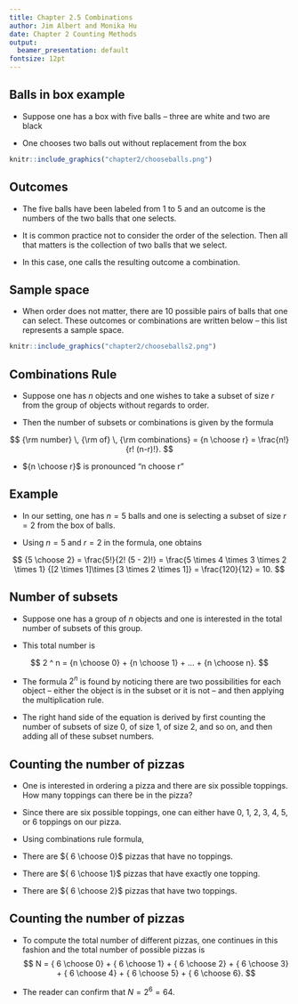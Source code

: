 ```yaml
---
title: Chapter 2.5 Combinations
author: Jim Albert and Monika Hu
date: Chapter 2 Counting Methods
output: 
  beamer_presentation: default
fontsize: 12pt
---
```


## Balls in box example

- Suppose one has a box with five balls -- three are white and two are black

- One chooses two balls out without replacement\index{without replacement} from the box
 
```r
knitr::include_graphics("chapter2/chooseballs.png")
```

## Outcomes

- The five balls have been labeled from 1 to 5 and an outcome is the numbers of the two balls that one selects.


- It is common practice not to consider the order of the selection.  Then all that matters is the collection of two balls that we select.  

- In this case, one calls the resulting outcome a combination.

## Sample space

- When order does not matter, there are 10 possible pairs of balls that one can select.  These outcomes or combinations are written below -- this list represents a sample space\index{sample!space}.

```r
knitr::include_graphics("chapter2/chooseballs2.png")
```

## Combinations Rule

- Suppose one has $n$ objects and one wishes to take a subset of size $r$ from the group of objects without regards to order.  

- Then the number of subsets or combinations is given by the formula

$$
{\rm number} \, {\rm of} \, {\rm combinations} = {n \choose r} = \frac{n!}{r! (n-r)!}.
$$

- ${n \choose r}$ is pronounced "n choose r"

## Example

- In our setting, one has $n = 5$ balls and one is selecting a subset of size $r = 2$ from the box of balls.  

- Using $n = 5$ and $r = 2$ in the formula, one obtains

$$
{5 \choose 2} = \frac{5!}{2! (5 - 2)!} = \frac{5 \times 4 \times 3 \times 2 \times 1}
{[2 \times 1]\times [3 \times 2 \times 1]} = \frac{120}{12} = 10.
$$

## Number of subsets

- Suppose one has a group of $n$ objects and one is interested in the total number of subsets of this group.  

- This total number is

$$
2 ^ n =  {n \choose 0} + {n \choose 1} + ... + {n \choose n}.
$$

 
- The formula $2^n$ is found by noticing there are two possibilities for each object -- either the object is in the subset or it is not -- and then applying the multiplication rule\index{multiplication rule!counting}.  

- The right hand side of the equation is derived by first counting the number of subsets of size 0, of size 1, of size 2, and so on, and then adding all of these subset numbers.
 
## Counting the number of pizzas
 
- One is interested in ordering a pizza and there are six possible toppings. How many toppings can there be in the pizza?  

- Since there are six possible toppings, one can either have 0, 1, 2, 3, 4, 5, or 6 toppings on our pizza.   

- Using combinations rule formula, 

- There are ${ 6 \choose 0}$ pizzas that have no toppings.
- There are ${ 6 \choose 1}$ pizzas that have exactly one topping.
- There are ${ 6 \choose 2}$ pizzas that have two toppings.  

## Counting the number of pizzas

- To compute the total number of different pizzas, one continues in this fashion and the total  number of possible pizzas is
$$
N = { 6 \choose 0} + { 6 \choose 1} + { 6 \choose 2} + { 6 \choose 3} +
{ 6 \choose 4} + { 6 \choose 5} + { 6 \choose 6}.
$$

- The reader can confirm that $N = 2 ^ 6 = 64$.

